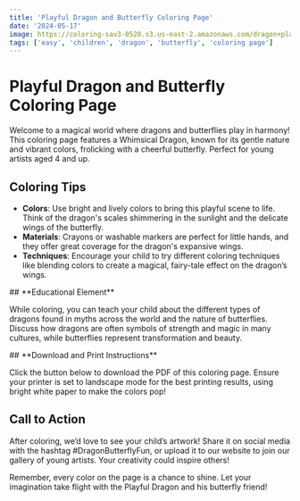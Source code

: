 ```yaml
---
title: 'Playful Dragon and Butterfly Coloring Page'
date: '2024-05-17'
image: https://coloring-sav3-0520.s3.us-east-2.amazonaws.com/dragon+playing.webp
tags: ['easy', 'children', 'dragon', 'butterfly', 'coloring page']
---
```


# Playful Dragon and Butterfly Coloring Page

Welcome to a magical world where dragons and butterflies play in harmony! 
This coloring page features a Whimsical Dragon, known for its gentle nature and vibrant 
colors, frolicking with a cheerful butterfly. Perfect for young artists aged 4 and up.

<div style={{ marginTop: '20px' }}></div>

## **Coloring Tips**

- **Colors**: Use bright and lively colors to bring this playful scene to life. Think of the dragon's scales shimmering in the sunlight and the delicate wings of the butterfly.
- **Materials**: Crayons or washable markers are perfect for little hands, and they offer great coverage for the dragon's expansive wings.
- **Techniques**: Encourage your child to try different coloring techniques like blending colors to create a magical, fairy-tale effect on the dragon’s wings.

<div style={{ marginTop: '20px' }}></div>
## **Educational Element**

While coloring, you can teach your child about the different types of dragons found in myths across the world and the nature of butterflies. Discuss how dragons are often symbols of strength and magic in many cultures, while butterflies represent transformation and beauty.

<div style={{ marginTop: '20px' }}></div>
## **Download and Print Instructions**

Click the button below to download the PDF of this coloring page. Ensure your printer is set to landscape mode for the best printing results, using bright white paper to make the colors pop!

<div style={{ marginTop: '20px' }}></div>

## **Call to Action**

After coloring, we’d love to see your child’s artwork! Share it on social media with the hashtag #DragonButterflyFun, or upload it to our website to join our gallery of young artists. Your creativity could inspire others!

Remember, every color on the page is a chance to shine. Let your imagination take flight with the Playful Dragon and his butterfly friend!
